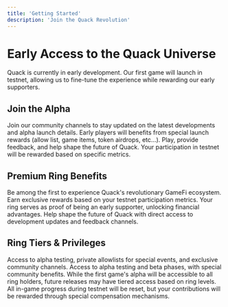 ```yaml
---
title: 'Getting Started'
description: 'Join the Quack Revolution'
---
```


# Early Access to the Quack Universe

<Note>
  Quack is currently in early development. Our first game will launch in testnet, allowing us to fine-tune the experience while rewarding our early supporters.
</Note>

## Join the Alpha

<Steps>
  <Step title="Prepare for Launch">
    Join our community channels to stay updated on the latest developments and alpha launch details.
  </Step>
  <Step title="Earn exclusive rewards">
    Early players will benefits from special launch rewards (allow list, game items, token airdrops, etc...).
  </Step>
  <Step title="Shape the Future">
    Play, provide feedback, and help shape the future of Quack. Your participation in testnet will be rewarded based on specific metrics.
  </Step>
</Steps>

## Premium Ring Benefits

<CardGroup>
  <Card title="Alpha Access" icon="gamepad">
    Be among the first to experience Quack's revolutionary GameFi ecosystem.
  </Card>
  <Card title="Special Rewards" icon="trophy">
    Earn exclusive rewards based on your testnet participation metrics.
  </Card>
  <Card title="Social Status" icon="crown">
    Your ring serves as proof of being an early supporter, unlocking financial advantages.
  </Card>
  <Card title="Community Voice" icon="users">
    Help shape the future of Quack with direct access to development updates and feedback channels.
  </Card>
</CardGroup>

## Ring Tiers & Privileges

<AccordionGroup>
  <Accordion icon="shield" title="Quack Emperor">
    Access to alpha testing, private allowlists for special events, and exclusive community channels.
  </Accordion>
  <Accordion icon="crown" title="Quack Lord">
    Access to alpha testing and beta phases, with special community benefits.
  </Accordion>
</AccordionGroup>

<Note>
  While the first game's alpha will be accessible to all ring holders, future releases may have tiered access based on ring levels. All in-game progress during testnet will be reset, but your contributions will be rewarded through special compensation mechanisms.
</Note>
